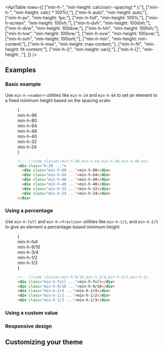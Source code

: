 

<ApiTable
  rows={[
    ["min-h-<number>", "min-height: calc(var(--spacing) * <number>);"],
    ["min-h-<fraction>", "min-height: calc(<fraction> * 100%);"],
    ["min-h-auto", "min-height: auto;"],
    ["min-h-px", "min-height: 1px;"],
    ["min-h-full", "min-height: 100%;"],
    ["min-h-screen", "min-height: 100vh;"],
    ["min-h-dvh", "min-height: 100dvh;"],
    ["min-h-dvw", "min-height: 100dvw;"],
    ["min-h-lvh", "min-height: 100lvh;"],
    ["min-h-lvw", "min-height: 100lvw;"],
    ["min-h-svw", "min-height: 100svw;"],
    ["min-h-svh", "min-height: 100svh;"],
    ["min-h-min", "min-height: min-content;"],
    ["min-h-max", "min-height: max-content;"],
    ["min-h-fit", "min-height: fit-content;"],
    ["min-h-(<custom-property>)", "min-height: var(<custom-property>);"],
    ["min-h-[<value>]", "min-height: <value>;"],
  ]}
/>

## Examples

### Basic example

Use `min-h-<number>` utilities like `min-h-24` and `min-h-64` to set an element to a fixed minimum height based on the spacing scale:

<Figure>

<Example>
  {
    <div className="mx-auto flex justify-center">
      <div className="relative flex items-end space-x-4 font-mono text-xs font-bold text-white">
        <Stripes border className="absolute -inset-x-[5%] h-20 w-[110%] rounded-lg" />
        <div className="relative flex h-96 w-8 items-end justify-center rounded-lg bg-blue-500">
          <div className="mb-8 -rotate-90 text-left text-nowrap">min-h-96</div>
        </div>
        <div className="relative flex h-80 w-8 items-end justify-center rounded-lg bg-blue-500">
          <div className="mb-8 -rotate-90 text-left text-nowrap">min-h-80</div>
        </div>
        <div className="relative flex h-64 w-8 items-end justify-center rounded-lg bg-blue-500">
          <div className="mb-8 -rotate-90 text-left text-nowrap">min-h-64</div>
        </div>
        <div className="relative flex h-48 w-8 items-end justify-center rounded-lg bg-blue-500">
          <div className="mb-8 -rotate-90 text-left text-nowrap">min-h-48</div>
        </div>
        <div className="relative flex h-40 w-8 items-end justify-center rounded-lg bg-blue-500">
          <div className="mb-8 -rotate-90 text-left text-nowrap">min-h-40</div>
        </div>
        <div className="relative flex h-32 w-8 items-end justify-center rounded-lg bg-blue-500">
          <div className="mb-8 -rotate-90 text-left text-nowrap">min-h-32</div>
        </div>
        <div className="relative flex h-24 w-8 items-end justify-center rounded-lg bg-blue-500">
          <div className="mb-8 -rotate-90 text-left text-nowrap">min-h-24</div>
        </div>
      </div>
    </div>
  }
</Example>

```html
<!-- [!code classes:min-h-80,min-h-64,min-h-48,min-h-40,min-h-32,min-h-24,min-h-full] -->
<div class="h-20 ...">
  <div class="min-h-80 ...">min-h-80</div>
  <div class="min-h-64 ...">min-h-64</div>
  <div class="min-h-48 ...">min-h-48</div>
  <div class="min-h-40 ...">min-h-40</div>
  <div class="min-h-32 ...">min-h-32</div>
  <div class="min-h-24 ...">min-h-24</div>
</div>
```

</Figure>

### Using a percentage

Use `min-h-full` and `min-h-<fraction>` utilities like `min-h-1/2`, and `min-h-2/5` to give an element a percentage-based minimum height:

<Figure>

<Example>
  {
    <div className="flex h-96 items-end justify-center space-x-4 font-mono text-xs font-bold text-white">
      <div className="relative flex h-full items-end">
        <Stripes border className="absolute inset-0 h-full rounded-lg" />
        <div className="relative flex min-h-full w-8 items-end justify-center rounded-lg bg-sky-500">
          <div className="mb-10 -rotate-90 text-left text-nowrap">min-h-full</div>
        </div>
      </div>
      <div className="relative flex h-full items-end">
        <Stripes border className="absolute inset-0 h-full rounded-lg" />
        <div className="relative flex min-h-9/10 w-8 items-end justify-center rounded-lg bg-sky-500">
          <div className="mb-10 -rotate-90 text-left text-nowrap">min-h-9/10</div>
        </div>
      </div>
      <div className="relative flex h-full items-end">
        <Stripes border className="absolute inset-0 h-full rounded-lg" />
        <div className="relative flex min-h-3/4 w-8 items-end justify-center rounded-lg bg-sky-500">
          <div className="mb-10 -rotate-90 text-left text-nowrap">min-h-3/4</div>
        </div>
      </div>
      <div className="relative flex h-full items-end">
        <Stripes border className="absolute inset-0 h-full rounded-lg" />
        <div className="relative flex min-h-1/2 w-8 items-end justify-center rounded-lg bg-sky-500">
          <div className="mb-10 -rotate-90 text-left text-nowrap">min-h-1/2</div>
        </div>
      </div>
      <div className="relative flex h-full items-end">
        <Stripes border className="absolute inset-0 h-full rounded-lg" />
        <div className="relative flex min-h-1/3 w-8 items-end justify-center rounded-lg bg-sky-500">
          <div className="mb-10 -rotate-90 text-left text-nowrap">min-h-1/3</div>
        </div>
      </div>
    </div>
  }
</Example>

```html
<!-- [!code classes:min-h-9/10,min-h-3/4,min-h-1/2,min-h-1/3,min-h-full] -->
<div class="min-h-full ...">min-h-full</div>
<div class="min-h-9/10 ...">min-h-9/10</div>
<div class="min-h-3/4 ...">min-h-3/4</div>
<div class="min-h-1/2 ...">min-h-1/2</div>
<div class="min-h-1/3 ...">min-h-1/3</div>
```

</Figure>

### Using a custom value

<UsingACustomValue utility="min-h" value="220px" name="minimum height" variable="min-height" />

### Responsive design

<ResponsiveDesign property="min-height" defaultClass="h-24 min-h-0" featuredClass="min-h-full" />

## Customizing your theme

<CustomizingYourSpacingScale utility="min-h" />
